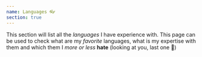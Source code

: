 ```yaml
---
name: Languages 👓
section: true
---
```


This section will list all the _languages_ I have experience with. This page can be used to check what are my _favorite_ languages, what is my expertise with them and which them I _more or less_ **hate** (looking at you, last one 👀)
